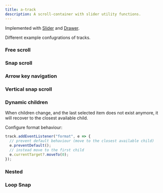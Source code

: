 ```yaml
---
title: a-track
description: A scroll-container with slider utility functions.
---
```



<Elements />

<Pills>
  <Lit />
</Pills>


<div class="not-content box overflow-hidden">
  <a-track align="center" snap class="flex overflow-visible ml-[calc(50%-150px)] w-[260px]">
    <a href="#" class="counted block flex-none p-4">
      <canvas width="260" height="280" class="bg-slate-500" />
    </a>
    <a href="#" class="counted block flex-none p-4">
      <canvas width="200" height="280" class="bg-slate-500" />
    </a>
    <a href="#" class="counted block flex-none p-4">
      <canvas width="260" height="280" class="bg-slate-500" />
    </a>
    <a href="#" class="counted block flex-none p-4">
      <canvas width="400" height="280" class="bg-slate-500" />
    </a>
    <a href="#" class="counted block flex-none p-4">
      <canvas width="260" height="280" class="bg-slate-500" />
    </a>
    <a href="#" class="counted block flex-none p-4">
      <canvas width="260" height="280" class="bg-slate-500" />
    </a>
    <a href="#" class="counted block flex-none p-4">
      <canvas width="260" height="280" class="bg-slate-500" />
    </a>
    <a href="#" class="counted block flex-none p-4">
      <canvas width="260" height="280" class="bg-slate-500" />
    </a>
    <a href="#" class="counted block flex-none p-4">
      <canvas width="260" height="280" class="bg-slate-500" />
    </a>
    <a href="#" class="counted block flex-none p-4">
      <canvas width="260" height="280" class="bg-slate-500" />
    </a>
    <a href="#" class="counted block flex-none p-4">
      <canvas width="260" height="280" class="bg-slate-500" />
    </a>
    <a href="#" class="counted block flex-none p-4">
      <canvas width="260" height="280" class="bg-slate-500" />
    </a>
    <a href="#" class="counted block flex-none p-4">
      <canvas width="260" height="280" class="bg-slate-500" />
    </a>
    <a href="#" class="counted block flex-none p-4">
      <canvas width="260" height="280" class="bg-slate-500" />
    </a>
  </a-track>
</div>

Implemented with [Slider](/atrium/components/slider) and [Drawer](/atrium/components/drawer).

<TypeDoc source="../packages/elements/packages/track" symbol="Track" />
<TypeDoc source="../packages/elements/packages/track" symbol="Trait" />
<TypeDoc source="../packages/elements/packages/track" symbol="PointerTrait" />
<TypeDoc source="../packages/elements/packages/track" symbol="SnapTrait" />

Different example confugrations of tracks.

### Free scroll

<div class="not-content box">
  <a-track overflowscroll class="flex">
    <a href="#" class="block flex-none pr-4">
      <canvas width="260" height="280" class="bg-slate-500" />
    </a>
    <a href="#" class="block flex-none pr-4">
      <canvas width="260" height="280" class="bg-slate-500" />
    </a>
    <a href="#" class="block flex-none pr-4">
      <canvas width="260" height="280" class="bg-slate-500" />
    </a>
    <a href="#" class="block flex-none pr-4">
      <canvas width="260" height="280" class="bg-slate-500" />
    </a>
    <a href="#" class="block flex-none pr-4">
      <canvas width="260" height="280" class="bg-slate-500" />
    </a>
    <a href="#" class="block flex-none pr-4">
      <canvas width="260" height="280" class="bg-slate-500" />
    </a>
    <a href="#" class="block flex-none pr-4">
      <canvas width="260" height="280" class="bg-slate-500" />
    </a>
    <a href="#" class="block flex-none pr-4">
      <canvas width="260" height="280" class="bg-slate-500" />
    </a>
    <a href="#" class="block flex-none pr-4">
      <canvas width="260" height="280" class="bg-slate-500" />
    </a>
    <a href="#" class="block flex-none pr-4">
      <canvas width="260" height="280" class="bg-slate-500" />
    </a>
  </a-track>
</div>

### Snap scroll

<div class="not-content box">
  <a-track snap class="flex">
    <a href="#" class="block flex-none pr-4">
      <canvas width="260" height="280" class="bg-slate-500" />
    </a>
    <a href="#" class="block flex-none pr-4">
      <canvas width="260" height="280" class="bg-slate-500" />
    </a>
    <a href="#" class="block flex-none pr-4">
      <canvas width="260" height="280" class="bg-slate-500" />
    </a>
    <a href="#" class="block flex-none pr-4">
      <canvas width="260" height="280" class="bg-slate-500" />
    </a>
    <a href="#" class="block flex-none pr-4">
      <canvas width="260" height="280" class="bg-slate-500" />
    </a>
    <a href="#" class="block flex-none pr-4">
      <canvas width="260" height="280" class="bg-slate-500" />
    </a>
    <a href="#" class="block flex-none pr-4">
      <canvas width="260" height="280" class="bg-slate-500" />
    </a>
    <a href="#" class="block flex-none pr-4">
      <canvas width="260" height="280" class="bg-slate-500" />
    </a>
    <a href="#" class="block flex-none pr-4">
      <canvas width="260" height="280" class="bg-slate-500" />
    </a>
    <a href="#" class="block flex-none pr-4">
      <canvas width="260" height="280" class="bg-slate-500" />
    </a>
    <a href="#" class="block flex-none pr-4">
      <canvas width="260" height="280" class="bg-slate-500" />
    </a>
    <a href="#" class="block flex-none pr-4">
      <canvas width="260" height="280" class="bg-slate-500" />
    </a>
    <a href="#" class="block flex-none pr-4">
      <canvas width="260" height="280" class="bg-slate-500" />
    </a>
    <a href="#" class="block flex-none pr-4">
      <canvas width="260" height="280" class="bg-slate-500" />
    </a>
  </a-track>
</div>

### Arrow key navigation

<div class="not-content box">
  <a-track tabindex="0" class="flex">
    <div class="block flex-none pr-4">
      <canvas width="260" height="280" class="bg-slate-500" />
    </div>
    <div class="block flex-none pr-4">
      <canvas width="260" height="280" class="bg-slate-500" />
    </div>
    <div class="block flex-none pr-4">
      <canvas width="260" height="280" class="bg-slate-500" />
    </div>
    <div class="block flex-none pr-4">
      <canvas width="260" height="280" class="bg-slate-500" />
    </div>
    <div class="block flex-none pr-4">
      <canvas width="260" height="280" class="bg-slate-500" />
    </div>
    <div class="block flex-none pr-4">
      <canvas width="260" height="280" class="bg-slate-500" />
    </div>
  </a-track>
</div>

### Vertical snap scroll

<div class="not-content box">
  <a-track snap
        class="flex h-[450px] w-[250px] flex-col overflow-hidden"
        vertical align="center">
    <div class="flex-none py-2 font-bold">
      <canvas width="200" height="80" class="bg-slate-500" />
    </div>
    <div class="flex-none py-2 font-bold">
      <canvas width="200" height="80" class="bg-slate-500" />
    </div>
    <div class="flex-none py-2 font-bold">
      <canvas width="200" height="80" class="bg-slate-500" />
    </div>
    <div class="flex-none py-2 font-bold">
      <canvas width="200" height="80" class="bg-slate-500" />
    </div>
    <div class="flex-none py-2 font-bold">
      <canvas width="200" height="80" class="bg-slate-500" />
    </div>
    <div class="flex-none py-2 font-bold">
      <canvas width="200" height="80" class="bg-slate-500" />
    </div>
    <div class="flex-none py-2 font-bold">
      <canvas width="200" height="80" class="bg-slate-500" />
    </div>
    <div class="flex-none py-2 font-bold">
      <canvas width="200" height="80" class="bg-slate-500" />
    </div>
    <div class="flex-none py-2 font-bold">
      <canvas width="200" height="80" class="bg-slate-500" />
    </div>
  </a-track>
</div>

### Dynamic children

When children change, and the last selected item does not exist anymore, it will recover to the closest available child.

<VariableTrack client:only="vue" />

Configure format behaviour:

```typescript
track.addEventListener("format", e => {
  // prevent default behaviour (move to the closest available child)
  e.preventDefault();
  // instead move to the first child
  e.currentTarget?.moveTo(0);
});
```

### Nested

<div class="not-content box">
  <a-track snap class="flex">
    <div class="flex-none pr-4">
      <canvas width="260" height="280" class="bg-slate-500" />
    </div>
    <div class="flex-none pr-4">
      <a-track vertical snap class="flex h-[280px] flex-col overflow-hidden">
        <div class="flex-none pb-2 font-bold">
          <canvas width="200" height="64" class="bg-slate-500" />
        </div>
        <div class="flex-none pb-2 font-bold">
          <canvas width="200" height="64" class="bg-slate-500" />
        </div>
        <div class="flex-none pb-2 font-bold">
          <canvas width="200" height="64" class="bg-slate-500" />
        </div>
        <div class="flex-none pb-2 font-bold">
          <canvas width="200" height="64" class="bg-slate-500" />
        </div>
        <div class="flex-none pb-2 font-bold">
          <canvas width="200" height="64" class="bg-slate-500" />
        </div>
        <div class="flex-none pb-2 font-bold">
          <canvas width="200" height="64" class="bg-slate-500" />
        </div>
        <div class="flex-none pb-2 font-bold">
          <canvas width="200" height="64" class="bg-slate-500" />
        </div>
        <div class="flex-none pb-2 font-bold">
          <canvas width="200" height="64" class="bg-slate-500" />
        </div>
        <div class="flex-none pb-2 font-bold">
          <canvas width="200" height="64" class="bg-slate-500" />
        </div>
      </a-track>
    </div>
    <div class="flex-none pr-4">
      <canvas width="260" height="280" class="bg-slate-500" />
    </div>
    <div class="flex-none pr-4">
      <canvas width="260" height="280" class="bg-slate-500" />
    </div>
    <div class="flex-none pr-4">
      <canvas width="260" height="280" class="bg-slate-500" />
    </div>
    <div class="flex-none pr-4">
      <canvas width="260" height="280" class="bg-slate-500" />
    </div>
    <div class="flex-none pr-4">
      <canvas width="260" height="280" class="bg-slate-500" />
    </div>
  </a-track>
</div>

### Loop Snap

<div class="not-content box">
  <a-track debug snap loop class="flex">
    <div class="counted flex-none w-full">
      <canvas width={720} height={480} class="w-full bg-slate-500" />
    </div>
    <div class="counted flex-none w-full">
      <canvas width={720} height={480} class="w-full bg-slate-400" />
    </div>
    <div class="counted flex-none w-full">
      <canvas width={720} height={480} class="w-full bg-slate-300" />
    </div>
    <div class="counted flex-none w-full">
      <canvas width={720} height={480} class="w-full bg-slate-200" />
    </div>
    <div class="counted flex-none w-full">
      <canvas width={720} height={480} class="w-full bg-slate-100" />
    </div>
    <div class="counted flex-none w-full">
      <canvas width={720} height={480} class="w-full bg-slate-600" />
    </div>
  </a-track>
</div>
